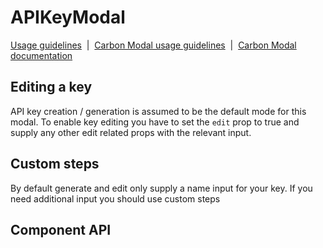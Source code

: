 <!-- `position:fixed` cause rendering issues, so do not render the modal -->


# APIKeyModal

[Usage guidelines](https://www.carbondesignsystem.com/community/patterns/generate-an-api-key/)
&nbsp;|&nbsp;
[Carbon Modal usage guidelines](https://www.carbondesignsystem.com/components/modal/usage)
&nbsp;|&nbsp;
[Carbon Modal documentation](https://react.carbondesignsystem.com/?path=/docs/modal--default)

## Editing a key

API key creation / generation is assumed to be the default mode for this modal.
To enable key editing you have to set the `edit` prop to true and supply any
other edit related props with the relevant input.

<Canvas>
  <Story id="components-apikeymodal--edit" />
</Canvas>

## Custom steps

By default generate and edit only supply a name input for your key. If you need
additional input you should use custom steps

<Canvas>
  <Story id="components-apikeymodal--custom-generate" />
</Canvas>

## Component API

<ArgsTable />
